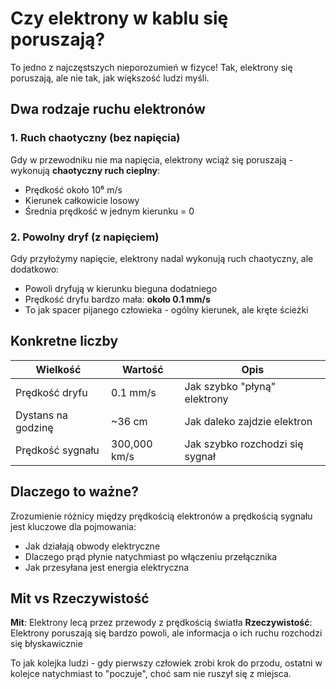 # Czy elektrony w kablu się poruszają?

To jedno z najczęstszych nieporozumień w fizyce! Tak, elektrony się poruszają, ale nie tak, jak większość ludzi myśli.

## Dwa rodzaje ruchu elektronów

### 1. Ruch chaotyczny (bez napięcia)
Gdy w przewodniku nie ma napięcia, elektrony wciąż się poruszają - wykonują **chaotyczny ruch cieplny**:
- Prędkość około 10⁶ m/s
- Kierunek całkowicie losowy
- Średnia prędkość w jednym kierunku = 0

### 2. Powolny dryf (z napięciem)
Gdy przyłożymy napięcie, elektrony nadal wykonują ruch chaotyczny, ale dodatkowo:
- Powoli dryfują w kierunku bieguna dodatniego
- Prędkość dryfu bardzo mała: **około 0.1 mm/s**
- To jak spacer pijanego człowieka - ogólny kierunek, ale kręte ścieżki

## Konkretne liczby

| Wielkość | Wartość | Opis |
|----------|---------|------|
| Prędkość dryfu | 0.1 mm/s | Jak szybko "płyną" elektrony |
| Dystans na godzinę | ~36 cm | Jak daleko zajdzie elektron |
| Prędkość sygnału | 300,000 km/s | Jak szybko rozchodzi się sygnał |

<InteractiveModule type="billiard-balls" />

## Dlaczego to ważne?

Zrozumienie różnicy między prędkością elektronów a prędkością sygnału jest kluczowe dla pojmowania:
- Jak działają obwody elektryczne
- Dlaczego prąd płynie natychmiast po włączeniu przełącznika
- Jak przesyłana jest energia elektryczna

## Mit vs Rzeczywistość

**Mit**: Elektrony lecą przez przewody z prędkością światła
**Rzeczywistość**: Elektrony poruszają się bardzo powoli, ale informacja o ich ruchu rozchodzi się błyskawicznie

To jak kolejka ludzi - gdy pierwszy człowiek zrobi krok do przodu, ostatni w kolejce natychmiast to "poczuje", choć sam nie ruszył się z miejsca.

